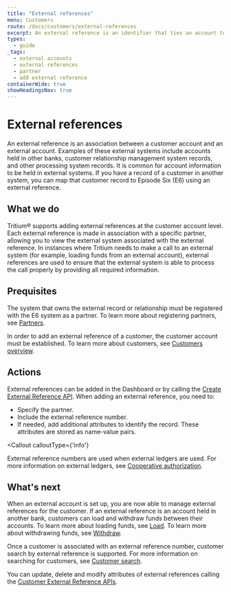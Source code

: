 ```yaml
---
title: "External references"
menu: Customers
route: /docs/customers/external-references
excerpt: An external reference is an identifier that ties an account to an external system.
types: 
  - guide
_tags:
  - external accounts
  - external references
  - partner
  - add external reference
containerWide: true
showHeadingsNav: true
---
```



# External references

An external reference is an association between a customer account and an external account. Examples of these external systems include accounts held in other banks, customer relationship management system records, and other processing system records. It is common for account information to be held in external systems. If you have a record of a customer in another system, you can map that customer record to Episode Six (E6) using an external reference.

## What we do

Tritium® supports adding external references at the customer account level. Each external reference is made in association with a specific partner, allowing you to view the external system associated with the external reference. In instances where Tritium needs to make a call to an external system (for example, loading funds from an external account), external references are used to ensure that the external system is able to process the call properly by providing all required information.

## Prequisites

The system that owns the external record or relationship must be registered with the E6 system as a partner. To learn more about registering partners, see [Partners](/docs/platform-access/partners).

In order to add an external reference of a customer, the customer account must be established. To learn more about customers, see [Customers overview](/docs/customers/customers-overview).

## Actions

External references can be added in the Dashboard or by calling the [Create External Reference API](/tech-specs/customers/customer-external-references/api?#operation/net.e6tech.h3.middletier.api.v1.partner.customer.CustomerAPI_createExtRef_POST). When adding an external reference, you need to:

- Specify the partner.
- Include the external reference number.
- If needed, add additional attributes to identify the record. These attributes are stored as name-value pairs.

<Callout
    calloutType={'info'}
>
   External reference numbers are used when external ledgers are used. For more information on external ledgers, see
    <a href="/docs/cards/cooperative-authorization"> Cooperative authorization</a>.
</Callout>

## What's next

When an external account is set up, you are now able to manage external references for the customer. If an external reference is an account held in another bank, customers can load and withdraw funds between their accounts. To learn more about loading funds, see [Load](/docs/payments/account-funding). To learn more about withdrawing funds, see [Withdraw](/docs/payments/withdraw).

Once a customer is associated with an external reference number, customer search by external reference is supported. For more information on searching for customers, see [Customer search](/docs/customers/customer-search).

You can update, delete and modify attributes of external references calling the [Customer External Reference APIs](/tech-specs/customers/customer-external-references).
